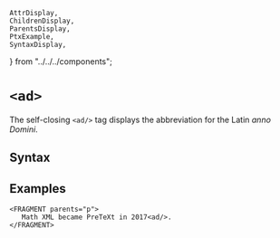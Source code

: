     AttrDisplay,
    ChildrenDisplay,
    ParentsDisplay,
    PtxExample,
    SyntaxDisplay,
} from "../../../components";

# `<ad>`

The self-closing `<ad/>` tag displays the abbreviation
 for the Latin <em>anno Domini</em>.

## Syntax

<SyntaxDisplay name="ad" />

## Examples

 ```ptx-example
<FRAGMENT parents="p">
    Math XML became PreTeXt in 2017<ad/>.
</FRAGMENT>
```
